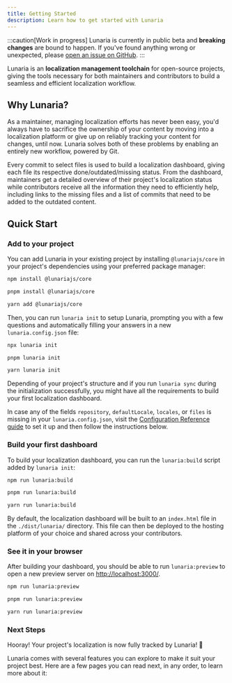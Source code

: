 ```yaml
---
title: Getting Started
description: Learn how to get started with Lunaria
---
```



:::caution[Work in progress]
Lunaria is currently in public beta and **breaking changes** are bound to happen.
If you've found anything wrong or unexpected, please [open an issue on GitHub](https://github.com/yanthomasdev/lunaria/issues/new).
:::

Lunaria is an **localization management toolchain** for open-source projects, giving the tools necessary for both maintainers and contributors to build a seamless and efficient localization workflow.

## Why Lunaria?

As a maintainer, managing localization efforts has never been easy, you'd always have to sacrifice the ownership of your content by moving into a localization platform or give up on reliably tracking your content for changes, until now. Lunaria solves both of these problems by enabling an entirely new workflow, powered by Git.

Every commit to select files is used to build a localization dashboard, giving each file its respective done/outdated/missing status. From the dashboard, maintainers get a detailed overview of their project's localization status while contributors receive all the information they need to efficiently help, including links to the missing files and a list of commits that need to be added to the outdated content.

## Quick Start

### Add to your project

You can add Lunaria in your existing project by installing `@lunariajs/core` in your project's dependencies using your preferred package manager:

<Tabs syncKey="pkg">
<TabItem label="npm">

```sh
npm install @lunariajs/core
```

</TabItem>
<TabItem label="pnpm">

```sh
pnpm install @lunariajs/core
```

</TabItem>
<TabItem label="Yarn">

```sh
yarn add @lunariajs/core
```

</TabItem>
</Tabs>

Then, you can run `lunaria init` to setup Lunaria, prompting you with a few questions and automatically filling your answers in a new `lunaria.config.json` file:

<Tabs syncKey="pkg">
<TabItem label="npm">

```sh
npx lunaria init
```

</TabItem>
<TabItem label="pnpm">

```sh
pnpm lunaria init
```

</TabItem>
<TabItem label="Yarn">

```sh
yarn lunaria init
```

</TabItem>
</Tabs>

Depending of your project's structure and if you run `lunaria sync` during the initialization successfully, you might have all the requirements to build your first localization dashboard.

In case any of the fields `repository`, `defaultLocale`, `locales`, or `files` is missing in your `lunaria.config.json`, visit the [Configuration Reference guide](/reference/configuration) to set it up and then follow the instructions below.

### Build your first dashboard

To build your localization dashboard, you can run the `lunaria:build` script added by `lunaria init`:

<Tabs syncKey="pkg">
<TabItem label="npm">

```sh
npm run lunaria:build
```

</TabItem>
<TabItem label="pnpm">

```sh
pnpm run lunaria:build
```

</TabItem>
<TabItem label="Yarn">

```sh
yarn run lunaria:build
```

</TabItem>
</Tabs>

By default, the localization dashboard will be built to an `index.html` file in the `./dist/lunaria/` directory. This file can then be deployed to the hosting platform of your choice and shared across your contributors.

### See it in your browser

After building your dashboard, you should be able to run `lunaria:preview` to open a new preview server on [http://localhost:3000/](http://localhost:3000/).

<Tabs syncKey="pkg">
<TabItem label="npm">

```sh
npm run lunaria:preview
```

</TabItem>
<TabItem label="pnpm">

```sh
pnpm run lunaria:preview
```

</TabItem>
<TabItem label="Yarn">

```sh
yarn run lunaria:preview
```

</TabItem>
</Tabs>

### Next Steps

Hooray! Your project's localization is now fully tracked by Lunaria! 🌛

Lunaria comes with several features you can explore to make it suit your project best. Here are a few pages you can read next, in any order, to learn more about it:

<CardGrid>
	<LinkCard
		title="Dashboard Customization"
		description="Learn how to make your dashboard unique, with your own styles, structure, and more."
		href="/guides/dashboard-customization/"
	/>
	<LinkCard
		title="Tracking"
		description="Learn how tracking works and how to track content in Lunaria."
		href="/guides/tracking/"
	/>
</CardGrid>
